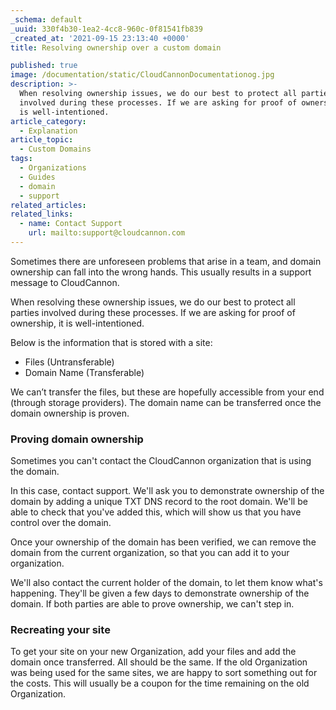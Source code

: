 ```yaml
---
_schema: default
_uuid: 330f4b30-1ea2-4cc8-960c-0f81541fb839
_created_at: '2021-09-15 23:13:40 +0000'
title: Resolving ownership over a custom domain

published: true
image: /documentation/static/CloudCannonDocumentationog.jpg
description: >-
  When resolving ownership issues, we do our best to protect all parties
  involved during these processes. If we are asking for proof of ownership, it
  is well-intentioned.
article_category:
  - Explanation
article_topic:
  - Custom Domains
tags:
  - Organizations
  - Guides
  - domain
  - support
related_articles:
related_links:
  - name: Contact Support
    url: mailto:support@cloudcannon.com
---
```

Sometimes there are unforeseen problems that arise in a team, and domain ownership can fall into the wrong hands. This usually results in a support message to CloudCannon.

When resolving these ownership issues, we do our best to protect all parties involved during these processes. If we are asking for proof of ownership, it is well-intentioned.

Below is the information that is stored with a site:

* Files (Untransferable)
* Domain Name (Transferable)

We can’t transfer the files, but these are hopefully accessible from your end (through storage providers). The domain name can be transferred once the domain ownership is proven.

### Proving domain ownership

Sometimes you can't contact the CloudCannon organization that is using the domain.

In this case, contact support. We'll ask you to demonstrate ownership of the domain by adding a unique TXT DNS record to the root domain. We'll be able to check that you've added this, which will show us that you have control over the domain.

Once your ownership of the domain has been verified, we can remove the domain from the current organization, so that you can add it to your organization.

We'll also contact the current holder of the domain, to let them know what's happening. They'll be given a few days to demonstrate ownership of the domain. If both parties are able to prove ownership, we can't step in.

### Recreating your site

To get your site on your new Organization, add your files and add the domain once transferred. All should be the same. If the old Organization was being used for the same sites, we are happy to sort something out for the costs. This will usually be a coupon for the time remaining on the old Organization.
